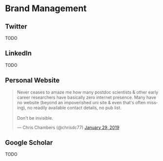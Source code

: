 # Brand Management {#brand-management}

## Twitter

TODO

## LinkedIn

TODO

## Personal Website

<blockquote class="twitter-tweet" data-lang="en"><p lang="en" dir="ltr">Never ceases to amaze me how many postdoc scientists &amp; other early career researchers have basically zero internet presence. Many have no website (beyond an impoverished uni site &amp; even that&#39;s often missing), no readily available contact details, no pub list.<br><br>Don&#39;t be invisible.</p>&mdash; Chris Chambers (@chrisdc77) <a href="https://twitter.com/chrisdc77/status/1090198315617132545?ref_src=twsrc%5Etfw">January 29, 2019</a></blockquote>
<script async src="https://platform.twitter.com/widgets.js" charset="utf-8"></script>

## Google Scholar

TODO